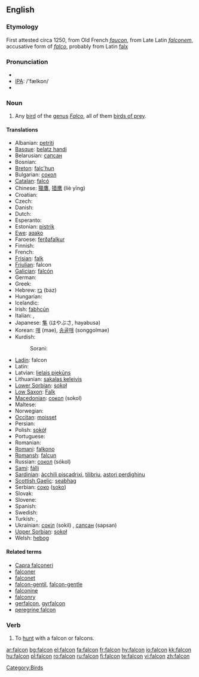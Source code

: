 {{see|falcón}}
==English==

===Etymology===
First attested circa 1250, from Old French ''[[faucon]]'', from Late Latin ''[[falconem]]'', accusative form of ''[[falco]]'', probably from Latin [[falx]]

===Pronunciation===
*{{AHD|/fălkən/ or /fôlkən/ or /fôkən/}}
*[[w:IPA|IPA]]: /'fælkɒn/
*{{audio|en-us-falcon.ogg|Audio (US)}}

===Noun===
{{wikipedia}}
{{en-noun}}

# Any [[bird]] of the [[genus]] ''[[Falco]]'', all of them [[bird of prey|birds of prey]].

====Translations====
{{trans-top|bird of the genus Falco}}
* Albanian: [[petriti]] {{g|Albanian}}
* [[Basque]]: [[belatz handi]]
* Belarusian: [[сапсан]] {{m}}
* Bosnian: {{t-|bs|sokol|m}}
* [[Breton]]: [[falc'hun]]
* Bulgarian: [[сокол]] {{m}}
* [[Catalan]]: [[falcó]] {{m}}
* Chinese: [[獵鷹]], [[猎鹰]] (liè yīng)
* Croatian: {{t-|hr|sokol|m}}
* Czech: {{t-|cs|sokol|m}}
* Danish: {{t-|da|falk|c}}
* Dutch: {{t+|nl|valk|m}}
* Esperanto: {{t-|eo|falko|xs=Esperanto}}
* Estonian: [[pistrik]]
* [[Ewe]]: [[aʋako]]
* Faroese: [[ferðafalkur]] {{g|Faroese}}
* Finnish: {{t+|fi|haukka}}
* French: {{t+|fr|faucon|m}}
* [[Frisian]]: [[falk]] {{m}}
* [[Friulian]]: falcon {{m}}
* [[Galician]]: [[falcón]] {{m}}
* German: {{t+|de|Falke|m}}
* Greek: {{t+|el|γεράκι|n|tr=geraki|sc=Grek}}
* Hebrew: [[בז]] (baz) {{m}}
* Hungarian: {{t+|hu|sólyom}}
* Icelandic: {{t-|is|fálki|m}}
* Irish: [[fabhcún]] {{g|Irish}}
* Italian: {{t+|it|falco|m}}, {{t-|it|falcone|m}}
* Japanese: [[隼]] (はやぶさ, hayabusa)
* Korean: [[매]] (mae), [[송골매]] (songgolmae)
* Kurdish: 
*: Sorani: {{t-|ku|شاهین|tr=shAheen|sc=KUchar}}
{{trans-mid}}
* [[Ladin]]: falcon {{m}}
* Latin: {{t-|la|falco|m}}
* Latvian: [[lielais piekūns]] {{g|Latvian}}
* Lithuanian: [[sakalas keleivis]] {{g|Lithuanian}}
* [[Lower Sorbian]]: [[sokoł]] {{m}}
* [[Low Saxon]]: [[Falk]] {{m}}
* [[Macedonian]]: [[сокол]] (sokol) {{m}}
* Maltese: {{t-|mt|bies|m|xs=Maltese}}
* Norwegian: {{t-|no|falk|m}}
* [[Occitan]]: [[moisset]] {{m}}
* Persian: {{t+|fa|شاهین|tr=šāhīn|sc=FAchar|xs=Persian}}
* Polish: [[sokół]] {{m}}
* Portuguese: {{t-|pt|falcão|m}}
* Romanian: {{t+|ro|şoim|m}}
* [[Romani]]: [[falkono]] {{m}}
* [[Romansh]]: [[falcun]] {{m}}
* Russian: [[сокол]] (sókol) {{m}}
* [[Sami]]: [[fálli]]
* [[Sardinian]]: [[àcchili piscadrixi]], [[tilibriu]], [[astori perdighinu]] {{m}}
* [[Scottish Gaelic]]: [[seabhag]] {{g|Scottish Gaelic}}
* Serbian: [[соко]] ([[soko]]) {{m}}
* Slovak: {{t-|sk|sokol|m}}
* Slovene: {{t+|sl|sokol|m}}
* Spanish: {{t+|es|halcón|m}}
* Swedish: {{t-|sv|falk|c}}
* Turkish: {{t+|tr|doğan}}, {{t-|tr|gökdoğan}}
* Ukrainian: [[сокіл]] (sokil) {{m}}, [[сапсан]] (sapsan) {{m}}
* [[Upper Sorbian]]: [[sokoł]] {{m}}
* Welsh: [[hebog]] {{g|Welsh}}
{{trans-bottom}}

====Related terms====
*[[Capra falconeri]]
*[[falconer]]
*[[falconet]]
*[[falcon-gentil]], [[falcon-gentle]]
*[[falconine]]
*[[falconry]]
*[[gerfalcon]], [[gyrfalcon]]
*[[peregrine falcon]]

===Verb===
{{en-verb}}

# To [[hunt]] with a falcon or falcons.

[[Category:Birds]]

[[ar:falcon]]
[[bg:falcon]]
[[el:falcon]]
[[fa:falcon]]
[[fr:falcon]]
[[hy:falcon]]
[[io:falcon]]
[[kk:falcon]]
[[hu:falcon]]
[[pl:falcon]]
[[ro:falcon]]
[[ru:falcon]]
[[fi:falcon]]
[[te:falcon]]
[[vi:falcon]]
[[zh:falcon]]